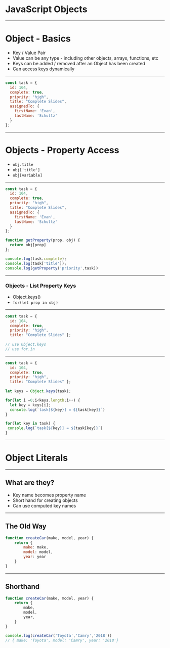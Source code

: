 
# JavaScript Objects

---

# Object - Basics 

* Key / Value Pair 
* Value can be any type - including other objects, arrays, functions, etc
* Keys can be added / removed after an Object has been created
* Can access keys dynamically 

---


```javascript
const task = {
  id: 104,
  complete: true,
  priority: "high",
  title: "Complete Slides",
  assignedTo: {
    firstName: 'Evan',
    lastName: 'Schultz'
  }
};
```

---

# Objects - Property Access 

* `obj.title`
* `obj['title']`
* `obj[variable]`

---


```javascript
const task = {
  id: 104,
  complete: true,
  priority: "high",
  title: "Complete Slides",
  assignedTo: {
    firstName: 'Evan',
    lastName: 'Schultz'
  }
};

function getProperty(prop, obj) {
  return obj[prop]
};

console.log(task.complete);
console.log(task['title']);
console.log(getProperty('priority',task))
```

---

### Objects - List Property Keys 

* Object.keys()
* `for(let prop in obj)`

---


```javascript Object - Listing Properties 
const task = {
  id: 104,
  complete: true,
  priority: "high",
  title: "Complete Slides" };
  
// use Object.keys
// use for.in
```

---


```javascript Object - Listing Properties 
const task = {
  id: 104,
  complete: true,
  priority: "high",
  title: "Complete Slides" };
  
let keys = Object.keys(task);

for(let i =0;i<keys.length;i++) {
  let key = keys[i];
  console.log(`task[${key}] = ${task[key]}`)
}

for(let key in task) {
 console.log(`task[${key}] = ${task[key]}`)
}

```
---

# Object Literals

---

## What are they?

- Key name becomes property name
- Short hand for creating objects
- Can use computed key names

---

## The Old Way

```javascript
function createCar(make, model, year) {
    return {
        make: make,
        model: model,
        year: year
    }
}
```

---

## Shorthand

```javascript
function createCar(make, model, year) {
    return {
        make,
        model,
        year,
    }
}

console.log(createCar('Toyota','Camry','2018'))
// { make: 'Toyota', model: 'Camry', year: '2018'}
```
